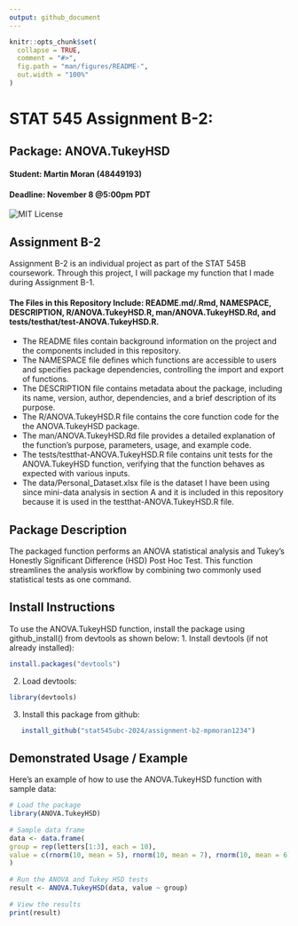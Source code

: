 ---
output: github_document
---


```{r, include = FALSE}
knitr::opts_chunk$set(
  collapse = TRUE,
  comment = "#>",
  fig.path = "man/figures/README-",
  out.width = "100%"
)
```

# STAT 545 Assignment B-2: 
## Package: ANOVA.TukeyHSD
#### Student: Martin Moran (48449193)
#### Deadline: November 8 @5:00pm PDT

<!-- badges: start -->
![MIT License](https://img.shields.io/badge/license-MIT-brightgreen.svg)
<!-- badges: end -->


## Assignment B-2
Assignment B-2 is an individual project as part of the STAT 545B coursework. Through this project, I will package my function that I made during Assignment B-1.

#### The Files in this Repository Include: README.md/.Rmd, NAMESPACE, DESCRIPTION, R/ANOVA.TukeyHSD.R, man/ANOVA.TukeyHSD.Rd, and tests/testhat/test-ANOVA.TukeyHSD.R. 
* The README files contain background information on the project and the components included in this repository.
* The NAMESPACE file defines which functions are accessible to users and specifies package dependencies, controlling the import and export of functions.
* The DESCRIPTION file contains metadata about the package, including its name, version, author, dependencies, and a brief description of its purpose.
* The R/ANOVA.TukeyHSD.R file contains the core function code for the the ANOVA.TukeyHSD package.
* The man/ANOVA.TukeyHSD.Rd file provides a detailed explanation of the function’s purpose, parameters, usage, and example code.
* The tests/testthat-ANOVA.TukeyHSD.R file contains unit tests for the ANOVA.TukeyHSD function, verifying that the function behaves as expected with various inputs.
* The data/Personal_Dataset.xlsx file is the dataset I have been using since mini-data analysis in section A and it is included in this repository because it is used in the testthat-ANOVA.TukeyHSD.R file.

## Package Description
The packaged function performs an ANOVA statistical analysis and Tukey's Honestly Significant Difference (HSD) Post Hoc Test. This function streamlines the analysis workflow by combining two commonly used statistical tests as one command.

## Install Instructions
To use the ANOVA.TukeyHSD function, install the package using github_install() from devtools as shown below:
1. Install devtools (if not already installed):
```{r}
install.packages("devtools")
```
2. Load devtools:
```{r}
library(devtools)
```
3. Install this package from github:
```{r}
   install_github("stat545ubc-2024/assignment-b2-mpmoran1234")
```

## Demonstrated Usage / Example
Here’s an example of how to use the ANOVA.TukeyHSD function with sample data:
```{r}
# Load the package
library(ANOVA.TukeyHSD)
  
# Sample data frame
data <- data.frame(
group = rep(letters[1:3], each = 10),
value = c(rnorm(10, mean = 5), rnorm(10, mean = 7), rnorm(10, mean = 6))
)
  
# Run the ANOVA and Tukey HSD tests
result <- ANOVA.TukeyHSD(data, value ~ group)
  
# View the results
print(result)
```

